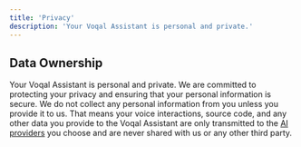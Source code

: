 ```yaml
---
title: 'Privacy'
description: 'Your Voqal Assistant is personal and private.'
---
```


## Data Ownership

Your Voqal Assistant is personal and private. We are committed to protecting your privacy and ensuring that your
personal information is secure. We do not collect any personal information from you unless you provide it to us.
That means your voice interactions, source code, and any other data you provide to the Voqal Assistant are only
transmitted to the [AI providers](/integrations) you choose and are never shared with us or any other third party.
